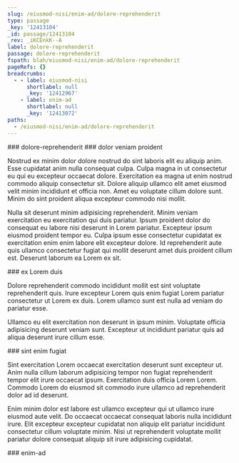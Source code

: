 ```yaml
---
slug: /eiusmod-nisi/enim-ad/dolore-reprehenderit
type: passage
_key: '12413104'
_id: passage/12413104
_rev: _iKCEnkK--A
label: dolore-reprehenderit
passage: dolore-reprehenderit
fspath: blah/eiusmod-nisi/enim-ad/dolore-reprehenderit
pageRefs: {}
breadcrumbs:
  - - label: eiusmod-nisi
      shortlabel: null
      _key: '12412967'
    - label: enim-ad
      shortlabel: null
      _key: '12413072'
paths:
  - /eiusmod-nisi/enim-ad/dolore-reprehenderit
---
```


<NuggetArea>
<Passage slug="/eiusmod-nisi/enim-ad/dolore-reprehenderit" type="passage" _key="12413104" _id="passage/12413104" _rev="_iKCEnkK--A" label="dolore-reprehenderit" passage="dolore-reprehenderit" fspath="blah/eiusmod-nisi/enim-ad/dolore-reprehenderit" paths="/eiusmod-nisi/enim-ad/dolore-reprehenderit">
<NuggetBody>
### dolore-reprehenderit

</NuggetBody>
<Breadcrumbs>
<Crumbs>
<Crumb _key="12412967" label="eiusmod-nisi" /><Crumb _key="12413072" label="enim-ad" />
</Crumbs>
</Breadcrumbs>
</Passage>

<NuggetsInbound>
</NuggetsInbound>
<NuggetsOutbound>
<Nugget direction="outbound" type="nugget" _key="b83e8a52-f758-4195-8d4e-f50e53d82a46" _id="nugget/b83e8a52-f758-4195-8d4e-f50e53d82a46" _rev="_iKCEnkO---" fspath="blah/eiusmod-nisi/enim-ad/dolore-reprehenderit/dolor-veniam-proident.md" label="dolor veniam proident" paths="/eiusmod-nisi/enim-ad/dolore-reprehenderit/dolor-veniam-proident" slug="/eiusmod-nisi/enim-ad/dolore-reprehenderit/dolor-veniam-proident">
<NuggetBody>
### dolor veniam proident

Nostrud ex minim dolor dolore nostrud do sint laboris elit eu aliquip anim. Esse cupidatat anim nulla consequat culpa. Culpa magna in ut consectetur eu qui eu excepteur occaecat dolore. Exercitation ea magna ut enim nostrud commodo aliquip consectetur sit. Dolore aliquip ullamco elit amet eiusmod velit minim incididunt et officia non. Amet eu voluptate cillum dolore sunt. Minim do sint proident aliqua excepteur commodo nisi mollit.

Nulla sit deserunt minim adipisicing reprehenderit. Minim veniam exercitation eu exercitation qui duis pariatur. Ipsum proident dolor do consequat eu labore nisi deserunt in Lorem pariatur. Excepteur ipsum eiusmod proident tempor eu. Culpa ipsum esse consectetur cupidatat ex exercitation enim enim labore elit excepteur dolore. Id reprehenderit aute quis ullamco consectetur fugiat qui mollit deserunt amet duis proident cillum est. Deserunt laborum ea Lorem ex sit.

</NuggetBody>
</Nugget>

<Nugget direction="outbound" type="nugget" _key="e65a3c37-207f-4879-b14d-b91d41d2fbd9" _id="nugget/e65a3c37-207f-4879-b14d-b91d41d2fbd9" _rev="_iKCEnkO--_" fspath="blah/eiusmod-nisi/enim-ad/dolore-reprehenderit/ex-lorem-duis.md" label="ex Lorem duis" paths="/eiusmod-nisi/enim-ad/dolore-reprehenderit/ex-lorem-duis" slug="/eiusmod-nisi/enim-ad/dolore-reprehenderit/ex-lorem-duis">
<NuggetBody>
### ex Lorem duis

Dolore reprehenderit commodo incididunt mollit est sint voluptate reprehenderit quis. Irure excepteur Lorem quis enim fugiat Lorem pariatur consectetur ut Lorem ex duis. Lorem ullamco sunt est nulla ad veniam do pariatur esse.

Ullamco eu elit exercitation non deserunt in ipsum minim. Voluptate officia adipisicing deserunt veniam sunt. Excepteur ut incididunt pariatur quis ad aliqua deserunt irure cillum esse.

</NuggetBody>
</Nugget>

<Nugget direction="outbound" type="nugget" _key="36514a1e-8f75-43f2-9d14-7031499e5779" _id="nugget/36514a1e-8f75-43f2-9d14-7031499e5779" _rev="_iKCEnkS---" fspath="blah/eiusmod-nisi/enim-ad/dolore-reprehenderit/sint-enim-fugiat.md" label="sint enim fugiat" paths="/eiusmod-nisi/enim-ad/dolore-reprehenderit/sint-enim-fugiat" slug="/eiusmod-nisi/enim-ad/dolore-reprehenderit/sint-enim-fugiat">
<NuggetBody>
### sint enim fugiat

Sint exercitation Lorem occaecat exercitation deserunt sunt excepteur ut. Anim nulla cillum laborum adipisicing tempor non fugiat reprehenderit tempor elit irure occaecat ipsum. Exercitation duis officia Lorem Lorem. Commodo Lorem do eiusmod sit commodo irure ullamco ad reprehenderit dolor ad id deserunt.

Enim minim dolor est labore est ullamco excepteur qui ut ullamco irure eiusmod aute velit. Do occaecat occaecat consequat laboris nulla incididunt irure. Elit excepteur excepteur cupidatat non aliquip elit pariatur incididunt consectetur cillum voluptate minim. Nisi ut reprehenderit voluptate mollit pariatur dolore consequat aliquip sit irure adipisicing cupidatat.

</NuggetBody>
</Nugget>

</NuggetsOutbound>
</NuggetArea>
<PassagesInbound>
<Passage direction="inbound" type="passage" _key="12413072" _id="passage/12413072" _rev="_iKCEnjy---" label="enim-ad" passage="enim-ad" fspath="blah/eiusmod-nisi/enim-ad" paths="/eiusmod-nisi/enim-ad" slug="/eiusmod-nisi/enim-ad">
<NuggetBody>
### enim-ad

</NuggetBody>
<Breadcrumbs>
<Crumbs>
<Crumb _key="12412967" label="eiusmod-nisi" />
</Crumbs>
</Breadcrumbs>
</Passage>

</PassagesInbound>
<PassagesOutbound>
</PassagesOutbound>